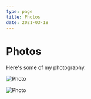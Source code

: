 ```yaml
---
type: page
title: Photos
date: 2021-03-18
---
```


# Photos

Here's some of my photography.


<Image
  src="/images/photo2.jpg"
  alt="Photo"
  priority
  className="next-image"
/>

<Image
  src="/images/photo.jpg"
  alt="Photo"
  priority
  className="next-image"
/>
